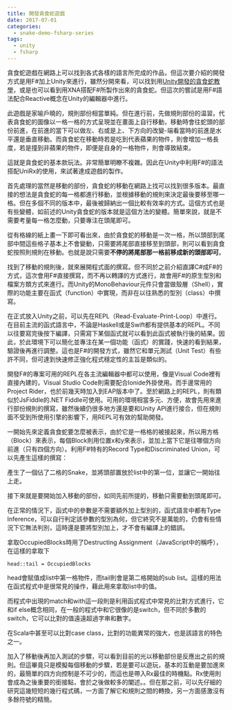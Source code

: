 ```yaml
---
title: 開發貪食蛇遊戲
date: 2017-07-01
categories:
  - snake-demo-fsharp-series
tags:
  - unity
  - fsharp
---
```


貪食蛇遊戲在網路上可以找到各式各樣的語言所完成的作品，但這次要介紹的開發方式是用F#加上Unity來進行，雖然分開來看，可以找到用[Unity開發的貪食蛇教學](https://noobtuts.com/unity/2d-snake-game)，或是也可以看到用XNA搭配F#所製作出來的貪食蛇。但這次的嘗試是用F#語法配合Reactive概念在Unity的編輯器中進行。

此遊戲是家喻戶曉的，規則部份相當單純。但在進行前，先做規則部份的温習。代表貪食蛇的圖像以一格一格的方式呈現並在畫面上自行移動，移動時會往蛇頭的部份前進，在前進的當下可以做左、右或是上、下方向的改變-端看當時的前進是水平還是垂直移動。而貪食蛇在移動時若是吃到代表蘋果的物件，則會增加一格長度，若是撞到非蘋果的物件，即便是自身的一格物件，則會導致結束。

這就是貪食蛇的基本款玩法。非常簡單明瞭不複雜。因此在Unity中利用F#的語法搭配UniRx的使用，來試著達成遊戲的製作。

首先處理的當然是移動的部份，貪食蛇的移動在網路上找可以找到很多版本。最直接的想法是貪食蛇的每一格都進行移動，並根據移動的規則來決定最後要移至哪一格。但在多個不同的版本中，最後被歸納出一個比較有效率的方式。這個方式也是有些變體，如前述的Unity貪食蛇的版本就是這個方法的變體。簡單來說，就是不需要考量每一格怎麼動，只要專注在頭尾即可。

從有格線的紙上畫一下即可看出來，由於貪食蛇的移動是一次一格，所以頭部到尾部中間這些格子基本上不會變動，只需要將尾部直接移至到頭部，則可以看到貪食蛇按照則規則在移動。也就是說只需要**不停的將尾部那一格前移成新的頭部即可**。

找到了移動的規則後，就來展開程式面的撰寫。但不同於之前介紹直譯C#成F#的方式，這次會用F#直接撰寫，而不再以轉譯的方式進行，故會用F#的原生型別和檔案方類方式來進行。而Unity的MonoBehaviour元件只會當做殼層（Shell），實際的功能主要在函式（function）中實現，而非在以往熟悉的型別（class）中撰寫。

在正式放入Unity之前，可以先在REPL（Read-Evaluate-Print-Loop）中進行。在目前主流的函式語言中，不論是Haskell或是Swift都有提供基本的REPL。不同以往要寫完後按下編譯，只需寫下某個函式就可以看到此函式被執行後的結果。因此，於此環境下可以簡化並專注在某一個功能（函式）的實踐，快速的看到結果，驗證後再進行調整。這也是F#的開發方式，雖然它和單元測試（Unit Test）有些許不同，但可達到快速修正強化程式穩定性的主旨是類似的。

開發F#的專案可用的REPL在各主流編輯器中都可以使用，像是Visual Code裡有直接內建的，Visual Studio Code則需要配合Ionide外掛使用。而手邊常用的Project Rider，也於前幾天時加入到EAP版本中了。至於網路上的REPL，則有類似於JsFiddle的.NET Fiddle可使用。可用的環境相當多元、方便，故會先用來進行部份規則的撰寫，雖然後續仍很多地方還是要和Unity API進行接合，但在規則面不受到所使用引擎的影響下，用REPL可有效的幫助開發。

一開始先來定義貪食蛇要怎麼被表示，由於它是一格格的被接起來，所以用方格（Block）來表示，每個Block則用位置x和y來表示，並加上當下它是往哪個方向前進（只有四個方向）。利用F#特有的Record Type和Discriminated Union，可以先產生這樣的撰寫：

產生了一個佔了二格的Snake，並將頭部置放於list中的第一位，並讓它一開始往上走。

接下來就是要開始加入移動的部份，如同先前所提的，移動只需要動到頭尾即可。

在正常的情況下，函式中的參數是不需要額外加上型別的，函式語言中都有Type Inference，可以自行判定該參數的型別為何，但它終究不是萬能的，仍會有些情況下它無法判別，這時還是要將型別加上，才不會有編譯上的錯誤。

拿取OccupiedBlocks時用了Destructing Assignment（JavaScript中的稱呼），在這樣的拿取下

	head::tail = OccupiedBlocks

head會賦值成list中第一格物件，而tail則會是第二格開始的sub list。這樣的用法在函式程式中是很常見的操作，藉此用來拿取list中的值。

而程式中出現的match和with這一段則是利用函式程式中常見的比對方式進行，它和if else概念相同，在一般的程式中和它很像的是switch，但不同於多數的switch，它可以比對的值遠遠超過字串和數字。

在Scala中甚至可以比對case class，比對的功能異常的強大，也是該語言的特色之一。

加入了移動後再加入測試的步驟，可以看到目前的光以移動部份是反應出之前的規則。但這畢竟只是模擬每個移動的步驟，若是要可以遊玩，基本的互動是要加進來的，最簡單的四方向控制是不可少的，而這也是帶入Rx最佳的時機點。Rx使用則會成為之後重要的銜接點，會於之後做較多的闡述。。但在那之前，可以先仔細的研究這幾短短的幾行程式碼，一方面了解它和規則之間的轉換，另一方面感激沒有多餘符號的精簡。